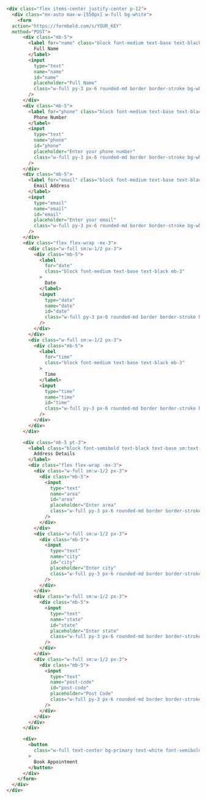 ```html
<div class="flex items-center justify-center p-12">
  <div class="mx-auto max-w-[550px] w-full bg-white">
    <form
  action="https://formbold.com/s/YOUR_KEY"
  method="POST">
      <div class="mb-5">
        <label for="name" class="block font-medium text-base text-black mb-3">
          Full Name
        </label>
        <input
          type="text"
          name="name"
          id="name"
          placeholder="Full Name"
          class="w-full py-3 px-6 rounded-md border border-stroke bg-white font-medium text-base text-body-color outline-none focus:border-primary focus:shadow-form"
        />
      </div>
      <div class="mb-5">
        <label for="phone" class="block font-medium text-base text-black mb-3">
          Phone Number
        </label>
        <input
          type="text"
          name="phone"
          id="phone"
          placeholder="Enter your phone number"
          class="w-full py-3 px-6 rounded-md border border-stroke bg-white font-medium text-base text-body-color outline-none focus:border-primary focus:shadow-form"
        />
      </div>
      <div class="mb-5">
        <label for="email" class="block font-medium text-base text-black mb-3">
          Email Address
        </label>
        <input
          type="email"
          name="email"
          id="email"
          placeholder="Enter your email"
          class="w-full py-3 px-6 rounded-md border border-stroke bg-white font-medium text-base text-body-color outline-none focus:border-primary focus:shadow-form"
        />
      </div>
      <div class="flex flex-wrap -mx-3">
        <div class="w-full sm:w-1/2 px-3">
          <div class="mb-5">
            <label
              for="date"
              class="block font-medium text-base text-black mb-3"
            >
              Date
            </label>
            <input
              type="date"
              name="date"
              id="date"
              class="w-full py-3 px-6 rounded-md border border-stroke bg-white font-medium text-base text-body-color outline-none focus:border-primary focus:shadow-form"
            />
          </div>
        </div>
        <div class="w-full sm:w-1/2 px-3">
          <div class="mb-5">
            <label
              for="time"
              class="block font-medium text-base text-black mb-3"
            >
              Time
            </label>
            <input
              type="time"
              name="time"
              id="time"
              class="w-full py-3 px-6 rounded-md border border-stroke bg-white font-medium text-base text-body-color outline-none focus:border-primary focus:shadow-form"
            />
          </div>
        </div>
      </div>

      <div class="mb-5 pt-3">
        <label class="block font-semibold text-black text-base sm:text-xl mb-5">
          Address Details
        </label>
        <div class="flex flex-wrap -mx-3">
          <div class="w-full sm:w-1/2 px-3">
            <div class="mb-5">
              <input
                type="text"
                name="area"
                id="area"
                placeholder="Enter area"
                class="w-full py-3 px-6 rounded-md border border-stroke bg-white font-medium text-base text-body-color outline-none focus:border-primary focus:shadow-form"
              />
            </div>
          </div>
          <div class="w-full sm:w-1/2 px-3">
            <div class="mb-5">
              <input
                type="text"
                name="city"
                id="city"
                placeholder="Enter city"
                class="w-full py-3 px-6 rounded-md border border-stroke bg-white font-medium text-base text-body-color outline-none focus:border-primary focus:shadow-form"
              />
            </div>
          </div>
          <div class="w-full sm:w-1/2 px-3">
            <div class="mb-5">
              <input
                type="text"
                name="state"
                id="state"
                placeholder="Enter state"
                class="w-full py-3 px-6 rounded-md border border-stroke bg-white font-medium text-base text-body-color outline-none focus:border-primary focus:shadow-form"
              />
            </div>
          </div>
          <div class="w-full sm:w-1/2 px-3">
            <div class="mb-5">
              <input
                type="text"
                name="post-code"
                id="post-code"
                placeholder="Post Code"
                class="w-full py-3 px-6 rounded-md border border-stroke bg-white font-medium text-base text-body-color outline-none focus:border-primary focus:shadow-form"
              />
            </div>
          </div>
        </div>
      </div>

      <div>
        <button
          class="w-full text-center bg-primary text-white font-semibold text-base py-3 px-8 rounded-md hover:shadow-form outline-none"
        >
          Book Appointment
        </button>
      </div>
    </form>
  </div>
</div>
```
